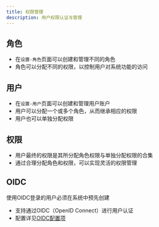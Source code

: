 ```yaml
---
title: 权限管理
description: 用户权限认证与管理
---
```




## 角色
- 在`设置-角色`页面可以创建和管理不同的角色
- 角色可以分配不同的权限，以控制用户对系统功能的访问

## 用户
- 在`设置-用户`页面可以创建和管理用户账户
- 用户可以分配一个或多个角色，从而继承相应的权限
- 用户也可以单独分配权限

## 权限
- 用户最终的权限是其所分配角色权限与单独分配权限的合集
- 通过合理分配角色和权限，可以实现灵活的权限管理

## OIDC
<Callout type="info">使用OIDC登录的用户必须在系统中预先创建</Callout>
- 支持通过OIDC（OpenID Connect）进行用户认证
- 配置详见[OIDC配置项](../deploy/config#oidcoptions配置)